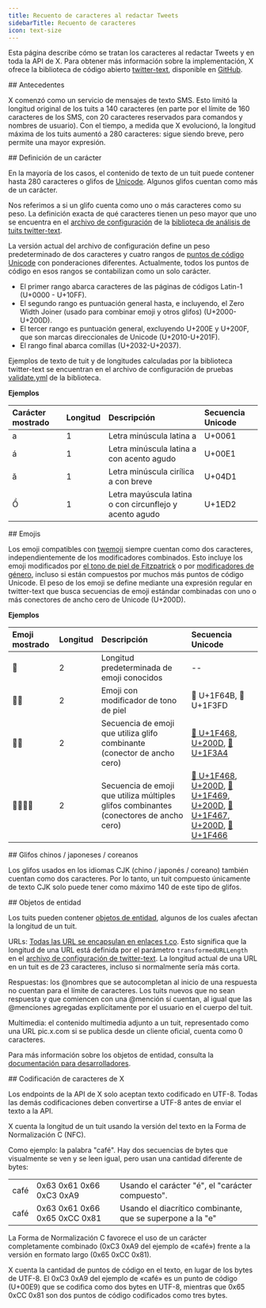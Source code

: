 ```yaml
---
title: Recuento de caracteres al redactar Tweets
sidebarTitle: Recuento de caracteres
icon: text-size
---
```


Esta página describe cómo se tratan los caracteres al redactar Tweets y en toda la API de X. Para obtener más información sobre la implementación, X ofrece la biblioteca de código abierto [twitter-text](http://github.com/twitter/twitter-text), disponible en [GitHub](https://github.com/twitter).

<div id="background">
  ## Antecedentes
</div>

X comenzó como un servicio de mensajes de texto SMS. Esto limitó la longitud original de los tuits a 140 caracteres (en parte por el límite de 160 caracteres de los SMS, con 20 caracteres reservados para comandos y nombres de usuario). Con el tiempo, a medida que X evolucionó, la longitud máxima de los tuits aumentó a 280 caracteres: sigue siendo breve, pero permite una mayor expresión.

<div id="definition-of-a-character">
  ## Definición de un carácter
</div>

En la mayoría de los casos, el contenido de texto de un tuit puede contener hasta 280 caracteres o glifos de [Unicode](https://unicode.org/). Algunos glifos cuentan como más de un carácter.

Nos referimos a si un glifo cuenta como uno o más caracteres como su peso. La definición exacta de qué caracteres tienen un peso mayor que uno se encuentra en el [archivo de configuración](https://github.com/twitter/twitter-text/tree/master/config) de la [biblioteca de análisis de tuits twitter-text](https://github.com/twitter/twitter-text).

La versión actual del archivo de configuración define un peso predeterminado de dos caracteres y cuatro rangos de [puntos de código Unicode](https://unicode.org/charts/About.html) con ponderaciones diferentes. Actualmente, todos los puntos de código en esos rangos se contabilizan como un solo carácter.

- El primer rango abarca caracteres de las páginas de códigos Latin-1 (U+0000 - U+10FF).
- El segundo rango es puntuación general hasta, e incluyendo, el Zero Width Joiner (usado para combinar emoji y otros glifos) (U+2000-U+200D).
- El tercer rango es puntuación general, excluyendo U+200E y U+200F, que son marcas direccionales de Unicode (U+2010-U+201F).
- El rango final abarca comillas (U+2032-U+2037).

Ejemplos de texto de tuit y de longitudes calculadas por la biblioteca twitter-text se encuentran en el archivo de configuración de pruebas [validate.yml](https://github.com/twitter/twitter-text/blob/master/conformance/validate.yml) de la biblioteca.

**Ejemplos**

| Carácter mostrado | Longitud | Descripción | Secuencia Unicode |
|:---------------------|:--------|:-------------|:------------------|
| a | 1 | Letra minúscula latina a | U+0061 |
| á | 1 | Letra minúscula latina a con acento agudo | U+00E1 |
| ӑ | 1 | Letra minúscula cirílica a con breve | U+04D1 |
| Ồ | 1 | Letra mayúscula latina o con circunflejo y acento agudo | U+1ED2 |

<div id="emojis">
  ## Emojis
</div>

Los emoji compatibles con [twemoji](https://twemoji.x.com/) siempre cuentan como dos caracteres, independientemente de los modificadores combinados. Esto incluye los emoji modificados por [el tono de piel de Fitzpatrick](https://emojipedia.org/modifiers/) o por [modificadores de género](https://blog.emojipedia.org/unicode-and-the-emoji-gender-gap/), incluso si están compuestos por muchos más puntos de código Unicode. El peso de los emoji se define mediante una expresión regular en twitter-text que busca secuencias de emoji estándar combinadas con uno o más conectores de ancho cero de Unicode (U+200D).

**Ejemplos**

| Emoji mostrado | Longitud | Descripción | Secuencia Unicode |
|:-----------------|:--------|:-------------|:------------------|
| 👾 | 2 | Longitud predeterminada de emoji conocidos | -- |
| 🙋🏽 | 2 | Emoji con modificador de tono de piel | 🙋 U+1F64B, 🏽 U+1F3FD |
| 👨‍🎤 | 2 | Secuencia de emoji que utiliza glifo combinante (conector de ancho cero) | [👨 U+1F468](https://emojipedia.org/emoji/%F0%9F%91%A8/), [U+200D](https://emojipedia.org/emoji/%E2%80%8D/), [🎤 U+1F3A4](https://emojipedia.org/emoji/%F0%9F%8E%A4/) |
| 👨‍👩‍👧‍👦 | 2 | Secuencia de emoji que utiliza múltiples glifos combinantes (conectores de ancho cero) | [👨 U+1F468](https://emojipedia.org/emoji/%F0%9F%91%A8/), [U+200D](https://emojipedia.org/emoji/%E2%80%8D/), [👩 U+1F469](https://emojipedia.org/emoji/%F0%9F%91%A9/), [U+200D](https://emojipedia.org/emoji/%E2%80%8D/), [👧 U+1F467](https://emojipedia.org/emoji/%F0%9F%91%A7/), [U+200D](https://emojipedia.org/emoji/%E2%80%8D/), [👦 U+1F466](https://emojipedia.org/emoji/%F0%9F%91%A6/) |

<div id="chinese-japanese-korean-glyphs">
  ## Glifos chinos / japoneses / coreanos
</div>

Los glifos usados en los idiomas CJK (chino / japonés / coreano) también cuentan como dos caracteres. Por lo tanto, un tuit compuesto únicamente de texto CJK solo puede tener como máximo 140 de este tipo de glifos.

<div id="entity-objects">
  ## Objetos de entidad
</div>

Los tuits pueden contener [objetos de entidad](/es/x-api/fundamentals/data-dictionary), algunos de los cuales afectan la longitud de un tuit.

URLs: [Todas las URL se encapsulan en enlaces t.co](https://developer.x.com/content/developer-twitter/en/docs/basics/tco). Esto significa que la longitud de una URL está definida por el parámetro `transformedURLLength` en el [archivo de configuración de twitter-text](https://github.com/twitter/twitter-text/tree/master/config). La longitud actual de una URL en un tuit es de 23 caracteres, incluso si normalmente sería más corta.

Respuestas: los @nombres que se autocompletan al inicio de una respuesta no cuentan para el límite de caracteres. Los tuits nuevos que no sean respuesta y que comiencen con una @mención sí cuentan, al igual que las @menciones agregadas explícitamente por el usuario en el cuerpo del tuit.

Multimedia: el contenido multimedia adjunto a un tuit, representado como una URL pic.x.com si se publica desde un cliente oficial, cuenta como 0 caracteres.

Para más información sobre los objetos de entidad, consulta la [documentación para desarrolladores](/es/x-api/fundamentals/data-dictionary).

<div id="x-character-encoding">
  ## Codificación de caracteres de X
</div>

Los endpoints de la API de X solo aceptan texto codificado en UTF-8. Todas las demás codificaciones deben convertirse a UTF-8 antes de enviar el texto a la API.

X cuenta la longitud de un tuit usando la versión del texto en la Forma de Normalización C (NFC).

Como ejemplo: la palabra "café". Hay dos secuencias de bytes que visualmente se ven y se leen igual, pero usan una cantidad diferente de bytes:

|     | | |
|:-----|:---|:---|
| café | 0x63 0x61 0x66 0xC3 0xA9 | Usando el carácter "é", el "carácter compuesto". |
| café | 0x63 0x61 0x66 0x65 0xCC 0x81 | Usando el diacrítico combinante, que se superpone a la "e" |

La Forma de Normalización C favorece el uso de un carácter completamente combinado (0xC3 0xA9 del ejemplo de «café») frente a la versión en formato largo (0x65 0xCC 0x81).

X cuenta la cantidad de puntos de código en el texto, en lugar de los bytes de UTF-8. El 0xC3 0xA9 del ejemplo de «café» es un punto de código (U+00E9) que se codifica como dos bytes en UTF-8, mientras que 0x65 0xCC 0x81 son dos puntos de código codificados como tres bytes.